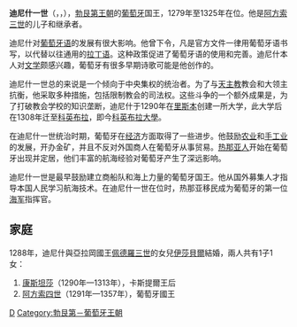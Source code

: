 {{noteTA
|G1=People
}}
{{Infobox royalty
| name        = 迪尼什一世
| image       = Dinis-P.jpg
| succession  = [[葡萄牙君主列表|葡萄牙國王]]
| reign       = 1279年2月6日-1325年1月7日（{{age in years and days|1279|2|6|1325|1|7|age=no}}）
| predecessor = [[阿方索三世_(葡萄牙)|阿方索三世]]
| successor   = [[阿方索四世_(葡萄牙)|阿方索四世]]
| birth_date  = 1261年10月9日{{birth date|1261|10|9|df=y}}
| birth_place = [[葡萄牙王國|葡萄牙]][[里斯本|里斯本]]
| death_date  = {{death date and age|1325|1|7|1261|10|9|df=yes}}
| death_place = [[葡萄牙王國|葡萄牙]][[圣塔伦_(葡萄牙)|聖塔倫]]
| spouse      = [[葡萄牙的伊莎貝爾|亞拉岡的伊莎貝爾]]
| issue       = 卡斯提爾王后[[葡萄牙的康斯坦莎|康斯坦莎]]<br>葡萄牙國王[[阿方索四世_(葡萄牙)|阿方索四世]]
| house       = [[葡萄牙勃艮第王朝|葡萄牙勃艮第王朝]]
| father      = [[阿方索三世_(葡萄牙)|葡萄牙國王阿方索三世]]
| mother      = [[卡斯提爾的碧翠絲_(1242-1303)|卡斯提爾的貝亞特麗絲]]
| religion    = [[羅馬天主教|羅馬天主教]]
| signature   = Assinatura D. Dinis.svg
}}
'''迪尼什一世'''（{{lang-pt|Dinis I}}，{{IPA-pt|diˈniʃ}}，{{bd|1261年|10月9日|1325年|1月7日|catIdx=D迪}}），[[葡萄牙勃艮第王朝|勃艮第王朝]]的[[葡萄牙王國|葡萄牙]]国王，1279年至1325年在位。他是[[阿方索三世_(葡萄牙)|阿方索三世]]的儿子和继承者。

迪尼什对[[葡萄牙语|葡萄牙语]]的发展有很大影响。他曾下令，凡是官方文件一律用葡萄牙语书写，以代替以往通用的[[拉丁语|拉丁语]]。这种政策促进了葡萄牙语的使用和完善。迪尼什本人对[[文学|文学]]颇感兴趣，葡萄牙有很多早期诗歌可能是他创作的。

迪尼什一世总的来说是一个倾向于中央集权的统治者。为了与[[天主教|天主教]]教会和大领主抗衡，他采取多种措施，包括限制教会的司法权。这些斗争的一个额外成果是，为了打破教会学校的知识垄断，迪尼什于1290年在[[里斯本|里斯本]]创建一所大学，此大学后在1308年迁至[[科英布拉|科英布拉]]，即今[[科英布拉大學|科英布拉大學]]。

在迪尼什一世统治时期，葡萄牙在[[经济|经济]]方面取得了一些进步。他鼓励[[农业|农业]]和[[手工业|手工业]]的发展，开办金矿，并且不反对外国商人在葡萄牙从事贸易。[[热那亚|热那亚人]]开始在葡萄牙出现并定居，他们丰富的航海经验对葡萄牙产生了深远影响。

迪尼什一世是最早鼓励建立商船队和海上力量的葡萄牙国王。他从国外募集人才指导本国人民学习航海技术。在迪尼什一世在位时，热那亚移民{{link-en|埃文路爾·佩薩格諾|Manuel Pessanha}}成为葡萄牙的第一位[[海军|海军]]指挥官。

== 家庭 ==
1288年，迪尼什與亞拉岡國王[[佩德羅三世_(亞拉岡)|佩德羅三世]]的女兒[[葡萄牙的伊莎貝爾|伊莎貝爾]]結婚，兩人共有1子1女：
# [[葡萄牙的康斯坦莎|康斯坦莎]]（1290年—1313年），卡斯提爾王后
# [[阿方索四世_(葡萄牙)|阿方索四世]]（1291年—1357年），葡萄牙國王

{{s-start}}
{{s-hou|[[葡萄牙勃艮第王朝|勃艮第王朝]]|1261年|10月9日|1325年|1月7日|[[卡佩王朝|卡佩王朝]]}}
{{s-reg}}
{{s-bef|before=[[阿方索三世_(葡萄牙)|阿方索三世]]}}
{{s-ttl|title=[[葡萄牙國王|葡萄牙國王]]|years=1279年–1325年}}
{{s-aft|after=[[阿方索四世_(葡萄牙)|阿方索四世]]}}
{{s-end}}

{{葡萄牙君主}}

{{Authority control}}
[[Category:葡萄牙君主|D]]
[[Category:勃艮第－葡萄牙王朝|Category:勃艮第－葡萄牙王朝]]
